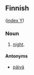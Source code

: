 ==Finnish==
([[Wiktionary:Finnish_index_y|index Y]])

===Noun===

# [[night]].

====Antonyms====

*[[päivä]]